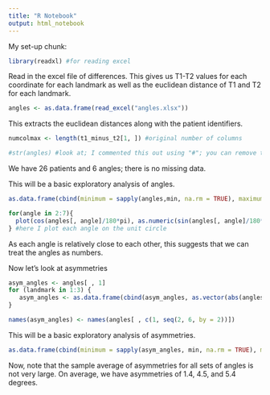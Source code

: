 ```yaml
---
title: "R Notebook"
output: html_notebook
---
```



My set-up chunk:
```r
library(readxl) #for reading excel
```

Read in the excel file of differences. This gives us T1-T2 values for each coordinate for each landmark as well as the euclidean distance of T1 and T2 for each landmark.
```r
angles <- as.data.frame(read_excel("angles.xlsx"))
```

This extracts the euclidean distances along with the patient identifiers.
```r
numcolmax <- length(t1_minus_t2[1, ]) #original number of columns

#str(angles) #look at; I commented this out using "#"; you can remove this

```
We have 26 patients and 6 angles; there is no missing data.

This will be a basic exploratory analysis of angles.
```r
as.data.frame(cbind(minimum = sapply(angles,min, na.rm = TRUE), maximum =  sapply(angles,max, na.rm = TRUE), average = sapply(angles,mean, na.rm = TRUE), median = sapply(angles,median, na.rm = TRUE))) #summary statistics

for(angle in 2:7){
  plot(cos(angles[, angle]/180*pi), as.numeric(sin(angles[, angle]/180*pi)), ylim = c(-1,1), xlim = c(-1,1))
} #here I plot each angle on the unit circle
```

As each angle is relatively close to each other, this suggests that we can treat the angles as numbers.


Now let's look at asymmetries
```r
asym_angles <- angles[ , 1]
for (landmark in 1:3) {
   asym_angles <- as.data.frame(cbind(asym_angles, as.vector(abs(angles[, (2*landmark)] - angles[, (2*landmark + 1)]))))
}

names(asym_angles) <- names(angles[ , c(1, seq(2, 6, by = 2))])
```

This will be a basic exploratory analysis of asymmetries.
```r
as.data.frame(cbind(minimum = sapply(asym_angles, min, na.rm = TRUE), maximum =  sapply(asym_angles, max, na.rm = TRUE), average = sapply(asym_angles, mean, na.rm = TRUE), median = sapply(asym_angles, median, na.rm = TRUE))) #summary statistics
```

Now, note that the sample average of asymmetries for all sets of angles is not very large. On average, we have asymmetries of 1.4, 4.5, and 5.4 degrees.

